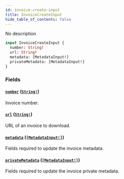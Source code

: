 ```yaml
---
id: invoice-create-input
title: InvoiceCreateInput
hide_table_of_contents: false
---
```


No description

```graphql
input InvoiceCreateInput {
  number: String!
  url: String!
  metadata: [MetadataInput!]
  privateMetadata: [MetadataInput!]
}
```

### Fields

#### [`number`](#) ([`String!`](../../../developer/api-reference/scalars/string))

Invoice number.

#### [`url`](#) ([`String!`](../../../developer/api-reference/scalars/string))

URL of an invoice to download.

#### [`metadata`](#) ([`[MetadataInput!]`](../../../developer/api-reference/inputs/metadata-input))

Fields required to update the invoice metadata.

#### [`privateMetadata`](#) ([`[MetadataInput!]`](../../../developer/api-reference/inputs/metadata-input))

Fields required to update the invoice private metadata.
